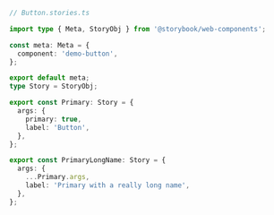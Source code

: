 ```ts
// Button.stories.ts

import type { Meta, StoryObj } from '@storybook/web-components';

const meta: Meta = {
  component: 'demo-button',
};

export default meta;
type Story = StoryObj;

export const Primary: Story = {
  args: {
    primary: true,
    label: 'Button',
  },
};

export const PrimaryLongName: Story = {
  args: {
    ...Primary.args,
    label: 'Primary with a really long name',
  },
};
```
